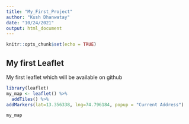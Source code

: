 ```yaml
---
title: "My_First_Project"
author: "Kush Dhanwatay"
date: "10/24/2021"
output: html_document
---
```


```r
knitr::opts_chunk$set(echo = TRUE)
```

## My first Leaflet

My first leaflet which will be available on github

```r
library(leaflet)
my_map <- leaflet() %>%
  addTiles() %>%
addMarkers(lat=13.356338, lng=74.796184, popup = "Current Address")

my_map
```

